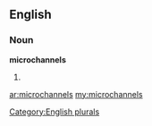 ==English==

===Noun===
'''microchannels'''

# {{plural of|[[microchannel]]}}

[[Category:English plurals]]

[[ar:microchannels]]
[[my:microchannels]]